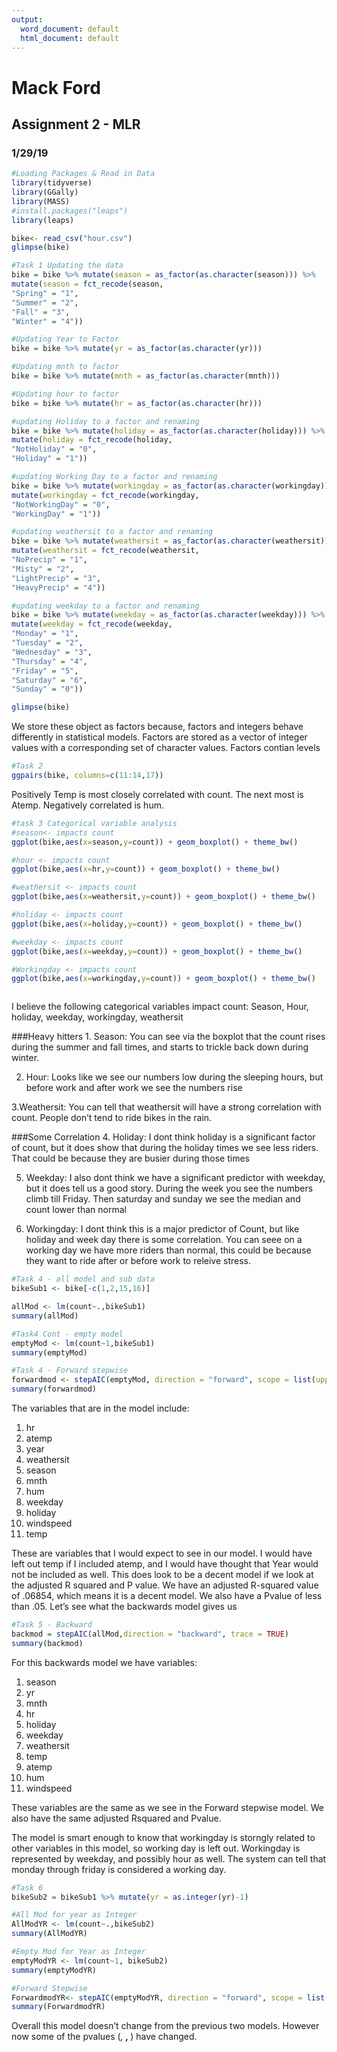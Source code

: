 ---
output:
  word_document: default
  html_document: default
---
# Mack Ford
## Assignment 2 - MLR
### 1/29/19

```{r}
#Loading Packages & Read in Data
library(tidyverse)
library(GGally)
library(MASS)
#install.packages("leaps")
library(leaps)

bike<- read_csv("hour.csv")
glimpse(bike)

```


```{r}
#Task 1 Updating the data
bike = bike %>% mutate(season = as_factor(as.character(season))) %>%
mutate(season = fct_recode(season,
"Spring" = "1",
"Summer" = "2",
"Fall" = "3",
"Winter" = "4"))

#Updating Year to Factor
bike = bike %>% mutate(yr = as_factor(as.character(yr)))

#Updating mnth to factor
bike = bike %>% mutate(mnth = as_factor(as.character(mnth)))

#Updating hour to factor
bike = bike %>% mutate(hr = as_factor(as.character(hr)))

#updating Holiday to a factor and renaming
bike = bike %>% mutate(holiday = as_factor(as.character(holiday))) %>%
mutate(holiday = fct_recode(holiday,
"NotHoliday" = "0",
"Holiday" = "1"))

#updating Working Day to a factor and renaming
bike = bike %>% mutate(workingday = as_factor(as.character(workingday))) %>%
mutate(workingday = fct_recode(workingday,
"NotWorkingDay" = "0",
"WorkingDay" = "1"))

#updating weathersit to a factor and renaming
bike = bike %>% mutate(weathersit = as_factor(as.character(weathersit))) %>%
mutate(weathersit = fct_recode(weathersit,
"NoPrecip" = "1",
"Misty" = "2",
"LightPrecip" = "3",
"HeavyPrecip" = "4"))

#updating weekday to a factor and renaming
bike = bike %>% mutate(weekday = as_factor(as.character(weekday))) %>%
mutate(weekday = fct_recode(weekday,
"Monday" = "1",
"Tuesday" = "2",
"Wednesday" = "3",
"Thursday" = "4",
"Friday" = "5",
"Saturday" = "6",
"Sunday" = "0"))

glimpse(bike)
```

We store these object as factors because, factors and integers behave differently in statistical models. Factors are stored as a vector of 
integer values with a corresponding set of character values. Factors contian levels

```{r}
#Task 2
ggpairs(bike, columns=c(11:14,17))
```

Positively Temp is most closely correlated with count. The next most is Atemp. Negatively correlated is hum.

```{r}
#task 3 Categorical variable analysis
#season<- impacts count
ggplot(bike,aes(x=season,y=count)) + geom_boxplot() + theme_bw()

#hour <- impacts count
ggplot(bike,aes(x=hr,y=count)) + geom_boxplot() + theme_bw()

#weathersit <- impacts count
ggplot(bike,aes(x=weathersit,y=count)) + geom_boxplot() + theme_bw()

#holiday <- impacts count
ggplot(bike,aes(x=holiday,y=count)) + geom_boxplot() + theme_bw()

#weekday <- impacts count
ggplot(bike,aes(x=weekday,y=count)) + geom_boxplot() + theme_bw()

#Workingday <- impacts count
ggplot(bike,aes(x=workingday,y=count)) + geom_boxplot() + theme_bw()



```


I believe the following categorical variables impact count: Season, Hour, holiday, weekday, workingday, weathersit

###Heavy hitters
1. Season: You can see via the boxplot that the count rises during the summer and fall times, and starts to trickle back down during winter. 

2. Hour: Looks like we see our numbers low during the sleeping hours, but before work and after work we see the numbers rise

3.Weathersit: You can tell that weathersit will have a strong correlation with count. People don't tend to ride bikes in the rain. 

###Some Correlation
4. Holiday: I dont think holiday is a significant factor of count, but it does show that during the holiday times we see less riders. That could be because they are busier during those times

5. Weekday: I also dont think we have a significant predictor with weekday, but it does tell us a good story. During the week you see the numbers climb till Friday. Then saturday and sunday we see the median and count lower than normal

6. Workingday: I dont think this is a major predictor of Count, but like holiday and week day there is some correlation. You can seee on a working day we have more riders than normal, this could be because they want to ride after or before work to releive stress. 

```{r}
#Task 4 - all model and sub data
bikeSub1 <- bike[-c(1,2,15,16)]

allMod <- lm(count~.,bikeSub1)
summary(allMod)
```
```{r}
#Task4 Cont - empty model
emptyMod <- lm(count~1,bikeSub1)
summary(emptyMod)
```
```{r}
#Task 4 - Forward stepwise
forwardmod <- stepAIC(emptyMod, direction = "forward", scope = list(upper=allMod,lower=emptyMod), trace = TRUE)
summary(forwardmod)

```

The variables that are in the model include: 

1. hr
2. atemp
3. year
4. weathersit
5. season
6. mnth
7. hum
8. weekday
9. holiday
10. windspeed
11. temp

These are variables that I would expect to see in our model. I would have left out temp if I included atemp, and I would have thought that Year would not be included as well. This does look to be a decent model if we look at the adjusted R squared and P value. We have an adjusted R-squared value of .06854, which means it is a decent model. We also have a Pvalue of less than .05. Let's see what the backwards model gives us




```{r}
#Task 5 - Backward
backmod = stepAIC(allMod,direction = "backward", trace = TRUE)
summary(backmod)
```

For this backwards model we have variables: 

1. season
2. yr
3. mnth
4. hr
5. holiday
6. weekday
7. weathersit
8. temp
9. atemp
10. hum
11. windspeed

These variables are the same as we see in the Forward stepwise model. We also have the same adjusted Rsquared and Pvalue. 

The model is smart enough to know that workingday is storngly related to other variables in this model, so working day is left out. Workingday is represented by weekday, and possibly hour as well. The system can tell that monday through friday is considered a working day.

```{r}
#Task 6
bikeSub2 = bikeSub1 %>% mutate(yr = as.integer(yr)-1)

#All Mod for year as Integer
AllModYR <- lm(count~.,bikeSub2)
summary(AllModYR)

#Empty Mod for Year as Integer
emptyModYR <- lm(count~1, bikeSub2)
summary(emptyModYR)

#Forward Stepwise
ForwardmodYR<- stepAIC(emptyModYR, direction = "forward", scope = list(upper=AllModYR,lower=emptyModYR), trace = TRUE)
summary(ForwardmodYR)
```


Overall this model doesn't change from the previous two models. However now some of the pvalues (*, **, ***) have changed. 
